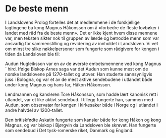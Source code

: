 # De beste menn

I Landslovens Prolog fortelles det at medlemmene i de forskjellige lagtingene ba kong Magnus Håkonsson om å «forbedre de fleste lovbøker i landet med råd fra de beste menn». Det er ikke kjent hvem disse mennene var, men teksten sikter nok til gruppen av lærde og betrodde menn som var ansvarlig for sammenstilling og revidering av innholdet i Landsloven. Vi vet om minst tre slike nøkkelpersoner som fungerte som rådgivere for kongen i tiden da Landsloven ble til:

Audun Hugleiksson var en av de øverste embetsmennene ved kong Magnus´ hird. Ifølge Biskop Arnes saga var det Audun som kunne mest om de norske landslovene på 1270-tallet og utover. Han studerte sannsynligvis juss i Bologna, og var et av de mest aktive sendebudene i utlandet både under kong Magnus og hans far, Håkon Håkonsson.

Lendmannen og kansleren Tore Håkonsson, som hadde lært kanonisk rett i utlandet, var et like aktivt sendebud. I tillegg fungerte han, sammen med Audun, som observatør for kongen i kirkesaker både i Norge og i utlandet i andre halvdel av 1200-tallet.

Den britiskfødte Askatin fungerte som kansler både for kong Håkon og kong Magnus, og var biskop i Bjørgvin da Landsloven ble skrevet. Han fungerte som sendebud i Det tysk-romerske riket, Danmark og England.
